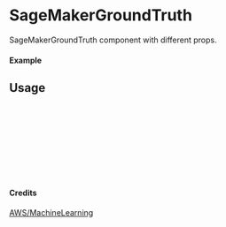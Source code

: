 
<Meta of={SageMakerGroundTruth} title="AWS/MachineLearning/SageMakerGroundTruth" />

# SageMakerGroundTruth

SageMakerGroundTruth component with different props.

#### Example

<Canvas of={SageMakerGroundTruth.Primary} />

## Usage

```ts
import { SageMakerGroundTruth } from "yadl-ui";

const Example = () => {
  return (
      <SageMakerGroundTruth />
  );
};

export default Example;
```

#### Credits
[AWS/MachineLearning](https://aws-icons.com/)
